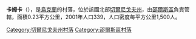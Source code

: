 {{coord|51|52|7|N|31|49|20|E|scale:100000|display=title}}

'''卡姆卡'''（{{lang-uk|Камка}}），是[[烏克蘭|烏克蘭]]的村落，位於該國北部[[切爾尼戈夫州|切爾尼戈夫州]]，由[[邵爾斯區|邵爾斯區]]負責管轄，面積0.23平方公里，2001年人口339，人口密度每平方公里1,500人。

[[Category:切爾尼戈夫州村落|Category:切爾尼戈夫州村落]]
[[Category:邵爾斯區村落|Category:邵爾斯區村落]]


{{Chernihiv-geo-stub}}